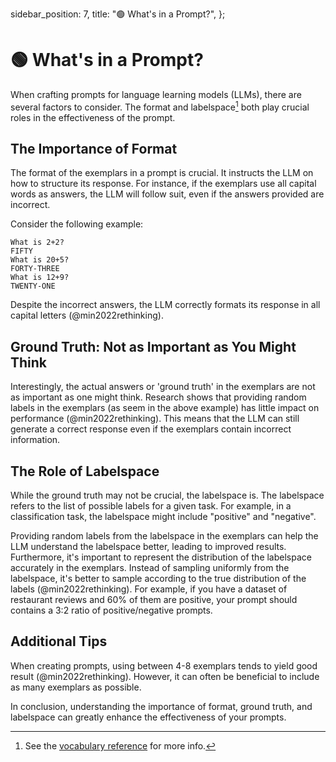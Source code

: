   sidebar_position: 7,
  title: "🟢 What's in a Prompt?",
};

# 🟢 What's in a Prompt?

When crafting prompts for language learning models (LLMs), there are several factors to consider. The format and labelspace[^a] both play crucial roles in the effectiveness of the prompt.

## The Importance of Format

The format of the <Term term="exemplars">exemplars</Term> in a prompt is crucial. It instructs the LLM on how to structure its response. For instance, if the exemplars use all capital words as answers, the LLM will follow suit, even if the answers provided are incorrect.

Consider the following example:

```text
What is 2+2?
FIFTY
What is 20+5?
FORTY-THREE
What is 12+9?
TWENTY-ONE
```

Despite the incorrect answers, the LLM correctly formats its response in all capital letters (@min2022rethinking).

## Ground Truth: Not as Important as You Might Think

Interestingly, the actual answers or 'ground truth' in the exemplars are not as important as one might think. Research shows that providing random <Term term="labels">labels</Term> in the exemplars (as seem in the above example) has little impact on performance (@min2022rethinking). This means that the LLM can still generate a correct response even if the exemplars contain incorrect information.

## The Role of Labelspace

While the ground truth may not be crucial, the labelspace is. The labelspace refers to the list of possible labels for a given task. For example, in a classification task, the labelspace might include "positive" and "negative".

Providing random labels from the labelspace in the exemplars can help the LLM understand the labelspace better, leading to improved results. Furthermore, it's important to represent the distribution of the labelspace accurately in the exemplars. Instead of sampling uniformly from the labelspace, it's better to sample according to the true distribution of the labels (@min2022rethinking). For example, if you have a dataset of restaurant reviews and 60\% of them are positive, your prompt should contains a 3:2 ratio of positive/negative prompts.

## Additional Tips

When creating prompts, using between 4-8 exemplars tends to yield good result (@min2022rethinking). However, it can often be beneficial to include as many exemplars as possible.

In conclusion, understanding the importance of format, ground truth, and labelspace can greatly enhance the effectiveness of your prompts.

[^a]: See the [vocabulary reference](https://learnprompting.org/docs/vocabulary#labels) for more info.
